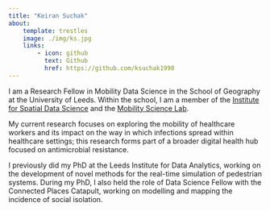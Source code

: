 ```yaml
---
title: "Keiran Suchak"
about:
    template: trestles
    image: ./img/ks.jpg
    links:
        - icon: github
          text: Github
          href: https://github.com/ksuchak1990
---
```


I am a Research Fellow in Mobility Data Science in the School of Geography at
the University of Leeds.
Within the school, I am a member of the 
[Institute for Spatial Data Science](https://environment.leeds.ac.uk/geography-research-institute-spatial-data-science/) 
and the [Mobility Science Lab](https://mobscilab.com/).

My current research focuses on exploring the mobility of healthcare workers and
its impact on the way in which infections spread within healthcare settings;
this research forms part of a broader digital health hub focused on
antimicrobial resistance.

I previously did my PhD at the Leeds Institute for Data Analytics, working on
the development of novel methods for the real-time simulation of pedestrian
systems.
During my PhD, I also held the role of Data Science Fellow with the Connected
Places Catapult, working on modelling and mapping the incidence of social
isolation.

